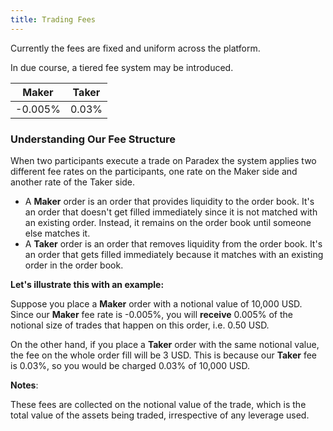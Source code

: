 ```yaml
---
title: Trading Fees
---
```


Currently the fees are fixed and uniform across the platform.

In due course, a tiered fee system may be introduced.

| Maker   | Taker |
| ------- | ----- |
| -0.005% | 0.03% |

### Understanding Our Fee Structure

When two participants execute a trade on Paradex the system applies two different fee rates on the participants, one rate on the Maker side and another rate of the Taker side.

* A **Maker** order is an order that provides liquidity to the order book. It's an order that doesn't get filled immediately since it is not matched with an existing order. Instead, it remains on the order book until someone else matches it.
* A **Taker** order is an order that removes liquidity from the order book. It's an order that gets filled immediately because it matches with an existing order in the order book.

**Let's illustrate this with an example:**

Suppose you place a **Maker** order with a notional value of 10,000 USD. Since our **Maker** fee rate is -0.005%, you will **receive** 0.005% of the notional size of trades that happen on this order, i.e. 0.50 USD.

On the other hand, if you place a **Taker** order with the same notional value, the fee on the whole order fill will be 3 USD. This is because our **Taker** fee is 0.03%, so you would be charged 0.03% of 10,000 USD.

**Notes**:

These fees are collected on the notional value of the trade, which is the total value of the assets being traded, irrespective of any leverage used.
